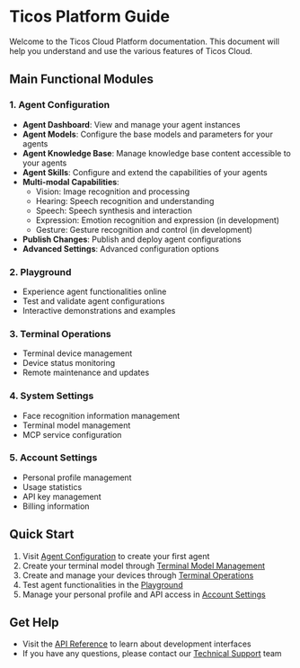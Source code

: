 # Ticos Platform Guide

Welcome to the Ticos Cloud Platform documentation. This document will help you understand and use the various features of Ticos Cloud.

## Main Functional Modules

### 1. Agent Configuration

- **Agent Dashboard**: View and manage your agent instances
- **Agent Models**: Configure the base models and parameters for your agents
- **Agent Knowledge Base**: Manage knowledge base content accessible to your agents
- **Agent Skills**: Configure and extend the capabilities of your agents
- **Multi-modal Capabilities**:
  - Vision: Image recognition and processing
  - Hearing: Speech recognition and understanding
  - Speech: Speech synthesis and interaction
  - Expression: Emotion recognition and expression (in development)
  - Gesture: Gesture recognition and control (in development)
- **Publish Changes**: Publish and deploy agent configurations
- **Advanced Settings**: Advanced configuration options

### 2. Playground

- Experience agent functionalities online
- Test and validate agent configurations
- Interactive demonstrations and examples

### 3. Terminal Operations

- Terminal device management
- Device status monitoring
- Remote maintenance and updates

### 4. System Settings

- Face recognition information management
- Terminal model management
- MCP service configuration

### 5. Account Settings

- Personal profile management
- Usage statistics
- API key management
- Billing information

## Quick Start

1. Visit [Agent Configuration](platform/agent-configuration) to create your first agent
2. Create your terminal model through [Terminal Model Management](platform/settings/terminal-models)
3. Create and manage your devices through [Terminal Operations](platform/terminal-ops)
4. Test agent functionalities in the [Playground](platform/playground)
5. Manage your personal profile and API access in [Account Settings](platform/account/profile)

## Get Help

- Visit the [API Reference](api/) to learn about development interfaces
- If you have any questions, please contact our [Technical Support](mailto:support@tiwater.com) team
